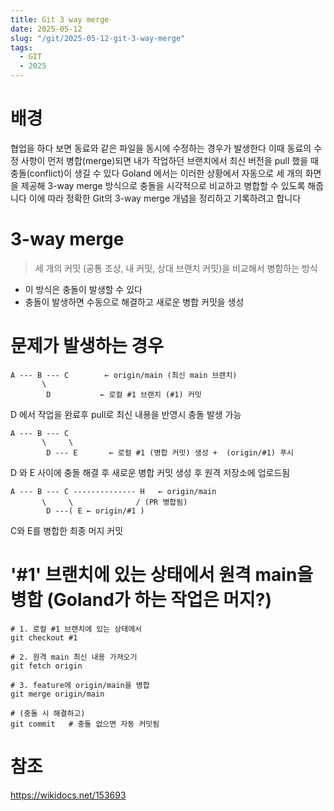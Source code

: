 ```yaml
---
title: Git 3 way merge
date: 2025-05-12
slug: "/git/2025-05-12-git-3-way-merge"
tags:
  - GIT
  - 2025
---
```


# 배경
협업을 하다 보면 동료와 같은 파일을 동시에 수정하는 경우가 발생한다
이때 동료의 수정 사항이 먼저 병합(merge)되면
내가 작업하던 브랜치에서 최신 버전을 pull 했을 때 충돌(conflict)이 생길 수 있다
Goland 에서는 이러한 상황에서 자동으로 세 개의 화면을 제공해 3-way merge 방식으로
충돌을 시각적으로 비교하고 병합할 수 있도록 해줍니다
이에 따라 정확한 Git의 3-way merge 개념을 정리하고 기록하려고 합니다


# 3-way merge
>  세 개의 커밋 (공통 조상, 내 커밋, 상대 브랜치 커밋)을 비교해서 병합하는 방식
* 이 방식은 충돌이 발생할 수 있다
* 충돌이 발생하면 수동으로 해결하고 새로운 병합 커밋을 생성

# 문제가 발생하는 경우
```
A --- B --- C        ← origin/main (최신 main 브랜치)
       \
        D           ← 로컬 #1 브랜치 (#1) 커밋
```
D 에서 작업을 완료후 pull로 최신 내용을 반영시 충돌 발생 가능
```
A --- B --- C
       \     \
        D --- E       ← 로컬 #1 (병합 커밋) 생성 +  (origin/#1) 푸시
```
D 와 E 사이에 충돌 해결 후 새로운 병합 커밋 생성 후 원격 저장소에 업로드됨
```
A --- B --- C -------------- H   ← origin/main
       \     \              / (PR 병합됨)
        D ---( E ← origin/#1 )
```
C와 E를 병합한 최종 머지 커밋


# '#1' 브랜치에 있는 상태에서 원격 main을 병합 (Goland가 하는 작업은 머지?)
```
# 1. 로컬 #1 브랜치에 있는 상태에서
git checkout #1

# 2. 원격 main 최신 내용 가져오기
git fetch origin

# 3. feature에 origin/main을 병합
git merge origin/main

# (충돌 시 해결하고)
git commit   # 충돌 없으면 자동 커밋됨
```


# 참조
https://wikidocs.net/153693
